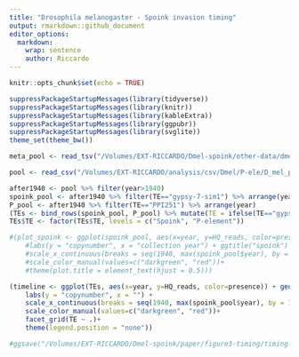 ```yaml
---
title: "Drosophila melanogaster - Spoink invasion timing"
output: rmarkdown::github_document
editor_options: 
  markdown: 
    wrap: sentence
    author: Riccardo
---
```


```r
knitr::opts_chunk$set(echo = TRUE)
```

```r
suppressPackageStartupMessages(library(tidyverse))
suppressPackageStartupMessages(library(knitr))
suppressPackageStartupMessages(library(kableExtra))
suppressPackageStartupMessages(library(ggpubr))
suppressPackageStartupMessages(library(svglite))
theme_set(theme_bw())
```

```r
meta_pool <- read_tsv("/Volumes/EXT-RICCARDO/Dmel-spoink/other-data/dmel-pool-providence/dmel-full-metadata.txt")
```

```r
pool <- read_csv("/Volumes/EXT-RICCARDO/analysis/csv/Dmel/P-ele/D_mel_pool+gdl.csv", show_col_types = FALSE) %>% filter(Sample!="Sample") %>% inner_join(meta_pool, by="Sample") %>% type_convert() %>% distinct() %>% mutate(presence = ifelse(HQ_reads > 2, "present", "absent"))

after1940 <- pool %>% filter(year>1940)
spoink_pool <- after1940 %>% filter(TE=="gypsy-7-sim1") %>% arrange(year)
P_pool <- after1940 %>% filter(TE=="PPI251") %>% arrange(year)
(TEs <- bind_rows(spoink_pool, P_pool) %>% mutate(TE = ifelse(TE=="gypsy-7-sim1", "Spoink", "P-element")))
TEs$TE <- factor(TEs$TE, levels = c("Spoink", "P-element"))

#(plot_spoink <- ggplot(spoink_pool, aes(x=year, y=HQ_reads, color=presence)) + geom_point(alpha=0.5) +
    #labs(y = "copynumber", x = "collection year") + ggtitle("spoink") +
    #scale_x_continuous(breaks = seq(1940, max(spoink_pool$year), by = 10), labels = seq(1940, max(spoink_pool$year), by = 10))+
    #scale_color_manual(values=c("darkgreen", "red"))+
    #theme(plot.title = element_text(hjust = 0.5)))

(timeline <- ggplot(TEs, aes(x=year, y=HQ_reads, color=presence)) + geom_point(alpha=0.5) +
    labs(y = "copynumber", x = "") +
    scale_x_continuous(breaks = seq(1940, max(spoink_pool$year), by = 10), labels = seq(1940, max(spoink_pool$year), by = 10))+
    scale_color_manual(values=c("darkgreen", "red"))+
    facet_grid(TE ~ .)+
    theme(legend.position = "none"))
```

```r
#ggsave("/Volumes/EXT-RICCARDO/Dmel-spoink/paper/figure3-timing/timing-invasion.svg", plot = timeline, width = 12)
```
